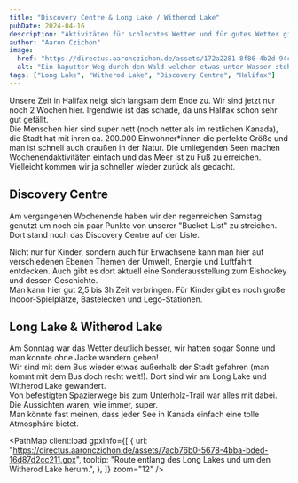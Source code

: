 ```yaml
---
title: "Discovery Centre & Long Lake / Witherod Lake"
pubDate: 2024-04-16
description: "Aktivitäten für schlechtes Wetter und für gutes Wetter gibt es genug. Und wir hatten beides am letzten Wochenende!"
author: "Aaron Czichon"
image:
  href: "https://directus.aaronczichon.de/assets/172a2281-8f86-4b2d-94c8-4d30e545305f.jpg?quality=70&width=1600"
  alt: "Ein kaputter Weg durch den Wald welcher etwas unter Wasser steht."
tags: ["Long Lake", "Witherod Lake", "Discovery Centre", "Halifax"]
---
```



Unsere Zeit in Halifax neigt sich langsam dem Ende zu. Wir sind jetzt nur noch 2 Wochen hier. Irgendwie ist das schade, da uns Halifax schon sehr gut gefällt.  
Die Menschen hier sind super nett (noch netter als im restlichen Kanada), die Stadt hat mit ihren ca. 200.000 Einwohner\*innen die perfekte Größe und man ist schnell auch draußen in der Natur. Die umliegenden Seen machen Wochenendaktivitäten einfach und das Meer ist zu Fuß zu erreichen.  
Vielleicht kommen wir ja schneller wieder zurück als gedacht.

## Discovery Centre

<DirectusImage assetId="a3840d94-bb33-4d25-916f-4d0f975cb975.jpg" />

Am vergangenen Wochenende haben wir den regenreichen Samstag genutzt um noch ein paar Punkte von unserer "Bucket-List" zu streichen. Dort stand noch das Discovery Centre auf der Liste.

<DirectusImage assetId="a55d59c3-930f-49c3-bc54-b86dd4d22c1b.jpg" />

Nicht nur für Kinder, sondern auch für Erwachsene kann man hier auf verschiedenen Ebenen Themen der Umwelt, Energie und Luftfahrt entdecken. Auch gibt es dort aktuell eine Sonderausstellung zum Eishockey und dessen Geschichte.  
Man kann hier gut 2,5 bis 3h Zeit verbringen. Für Kinder gibt es noch große Indoor-Spielplätze, Bastelecken und Lego-Stationen.

<DirectusImage assetId="c042ed58-fa97-457d-afe8-0ce648bd60f8.jpg" />

<DirectusImage assetId="29961d80-2cef-4aba-bfcc-bbcc6bac20d7.jpg" />

## Long Lake & Witherod Lake

Am Sonntag war das Wetter deutlich besser, wir hatten sogar Sonne und man konnte ohne Jacke wandern gehen!  
Wir sind mit dem Bus wieder etwas außerhalb der Stadt gefahren (man kommt mit dem Bus doch recht weit!). Dort sind wir am Long Lake und Witherod Lake gewandert.  
Von befestigten Spazierwege bis zum Unterholz-Trail war alles mit dabei. Die Aussichten waren, wie immer, super.  
Man könnte fast meinen, dass jeder See in Kanada einfach eine tolle Atmosphäre bietet.

<PathMap
  client:load
  gpxInfo={[
    {
      url: "https://directus.aaronczichon.de/assets/7acb76b0-5678-4bba-bded-16d87d2cc211.gpx",
      tooltip: "Route entlang des Long Lakes und um den Witherod Lake herum.",
    },
  ]}
  zoom="12"
/>
<br />

<DirectusImage assetId="6bb4174d-59ec-4679-bd89-efb071fd26a2.jpg" />

<DirectusImage assetId="08058828-e5b6-4cf5-b666-3bbfbfebd46a.jpg" />

<DirectusImage assetId="99fb007e-7d21-4130-8b95-db55ad1eceaf.jpg" />
